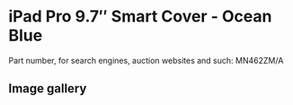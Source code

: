 
# iPad Pro 9.7″ Smart Cover - Ocean Blue

Part number, for search engines, auction websites and such: MN462ZM/A

## Image gallery

<div style={{ width: "768px" }}>
  <GalleryComponent
    images={[
      {
        original: "/everysource/MN462.png",
        thumbnail: "/everypreview/MN462.png",
      },
      {
        original: "/everysource/MN462_AV1_GOLD.png",
        thumbnail: "/everypreview/MN462_AV1_GOLD.png",
      },
      {
        original: "/everysource/MN462_AV1_ROSEGOLD.png",
        thumbnail: "/everypreview/MN462_AV1_ROSEGOLD.png",
      },
      {
        original: "/everysource/MN462_AV1_SILVER.png",
        thumbnail: "/everypreview/MN462_AV1_SILVER.png",
      },
      {
        original: "/everysource/MN462_AV1_SPACE_GRAY.png",
        thumbnail: "/everypreview/MN462_AV1_SPACE_GRAY.png",
      },
      {
        original: "/everysource/MN462_AV2.png",
        thumbnail: "/everypreview/MN462_AV2.png",
      },
      {
        original: "/everysource/MN462_AV3.png",
        thumbnail: "/everypreview/MN462_AV3.png",
      }
    ]}
  />
</div>